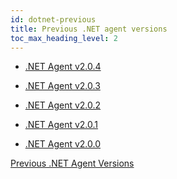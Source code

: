 ```yaml
---
id: dotnet-previous
title: Previous .NET agent versions
toc_max_heading_level: 2
---
```



-   [.NET Agent v2.0.4](dotnet-2_0_4)

-   [.NET Agent v2.0.3](dotnet-2_0_3)

-   [.NET Agent v2.0.2](dotnet-2_0_2)

-   [.NET Agent v2.0.1](dotnet-2_0_1)

-   [.NET Agent v2.0.0](dotnet-2_0_0)

[Previous .NET Agent Versions](https://deprecated-docs.whatap.io/kr/releasenotes/#net-agent-release-notes)
